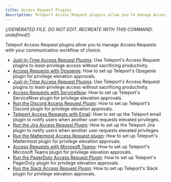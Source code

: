 ```yaml
---
title: Access Request Plugins
description: Teleport Access Request plugins allow you to manage Access Requests with your communicatino workflow of choice.
---
```


{/*GENERATED FILE. DO NOT EDIT. RECREATE WITH THIS COMMAND:
undefined*/}

Teleport Access Request plugins allow you to manage Access Requests with your communicatino workflow of choice.

- [Just-in-Time Access Request Plugins](/index.mdx): Use Teleport's Access Request plugins to least-privilege access without sacrificing productivity.
- [Access Requests with Opsgenie](/opsgenie.mdx): How to set up Teleport's Opsgenie plugin for privilege elevation approvals.
- [Just-in-Time Access Request Plugins](/overview.mdx): Use Teleport's Access Request plugins to least-privilege access without sacrificing productivity.
- [Access Requests with ServiceNow](/servicenow.mdx): How to set up Teleport's ServiceNow plugin for privilege elevation approvals.
- [Run the Discord Access Request Plugin](/ssh-approval-discord.mdx): How to set up Teleport's Discord plugin for privilege elevation approvals.
- [Teleport Access Requests with Email](/ssh-approval-email.mdx): How to set up the Teleport email plugin to notify users when another user requests elevated privileges.
- [Run the Jira Access Request Plugin](/ssh-approval-jira.mdx): How to set up the Teleport Jira plugin to notify users when another user requests elevated privileges.
- [Run the Mattermost Access Request plugin](/ssh-approval-mattermost.mdx): How to set up Teleport's Mattermost plugin for privilege elevation approvals.
- [Access Requests with Microsoft Teams](/ssh-approval-msteams.mdx): How to set up Teleport's Microsoft Teams plugin for privilege elevation approvals.
- [Run the PagerDuty Access Request Plugin](/ssh-approval-pagerduty.mdx): How to set up Teleport's PagerDuty plugin for privilege elevation approvals.
- [Run the Slack Access Request Plugin](/ssh-approval-slack.mdx): How to set up Teleport's Slack plugin for privilege elevation approvals.
